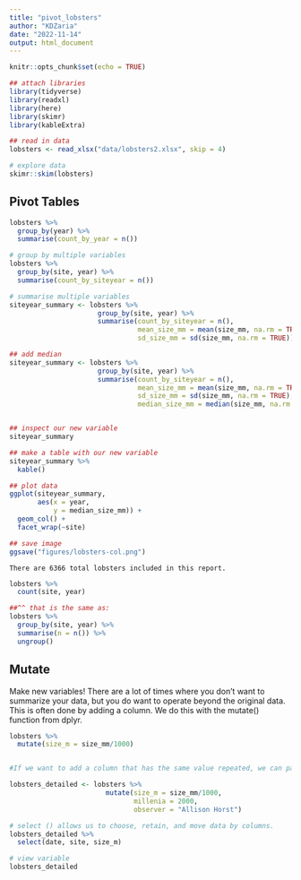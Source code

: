 ```yaml
---
title: "pivot_lobsters"
author: "KDZaria"
date: "2022-11-14"
output: html_document
---
```


```r
knitr::opts_chunk$set(echo = TRUE)

## attach libraries
library(tidyverse)
library(readxl)
library(here)
library(skimr)
library(kableExtra)

## read in data
lobsters <- read_xlsx("data/lobsters2.xlsx", skip = 4)

# explore data
skimr::skim(lobsters)
```

## Pivot Tables


```r
lobsters %>% 
  group_by(year) %>% 
  summarise(count_by_year = n())

# group by multiple variables
lobsters %>% 
  group_by(site, year) %>% 
  summarise(count_by_siteyear = n())

# summarise multiple variables
siteyear_summary <- lobsters %>% 
                      group_by(site, year) %>% 
                      summarise(count_by_siteyear = n(),
                                mean_size_mm = mean(size_mm, na.rm = TRUE),
                                sd_size_mm = sd(size_mm, na.rm = TRUE))

## add median
siteyear_summary <- lobsters %>% 
                      group_by(site, year) %>% 
                      summarise(count_by_siteyear = n(),
                                mean_size_mm = mean(size_mm, na.rm = TRUE),
                                sd_size_mm = sd(size_mm, na.rm = TRUE),
                                median_size_mm = median(size_mm, na.rm = TRUE))


## inspect our new variable
siteyear_summary

## make a table with our new variable
siteyear_summary %>% 
  kable()

## plot data
ggplot(siteyear_summary,
       aes(x = year,
           y = median_size_mm)) +
  geom_col() +
  facet_wrap(~site)

## save image
ggsave("figures/lobsters-col.png")
```

`There are 6366 total lobsters included in this report.`

```r
lobsters %>% 
  count(site, year)

##^^ that is the same as:
lobsters %>% 
  group_by(site, year) %>% 
  summarise(n = n()) %>% 
  ungroup()
```

## Mutate

Make new variables! There are a lot of times where you don’t want to summarize your data, but you do want to operate beyond the original data. This is often done by adding a column. We do this with the mutate() function from dplyr.

```r

lobsters %>% 
  mutate(size_m = size_mm/1000)


#If we want to add a column that has the same value repeated, we can pass it just one value, either a number or a character string (in quotes).

lobsters_detailed <- lobsters %>% 
                        mutate(size_m = size_mm/1000,
                               millenia = 2000,
                               observer = "Allison Horst")

# select () allows us to choose, retain, and move data by columns.
lobsters_detailed %>% 
  select(date, site, size_m)

# view variable
lobsters_detailed
```


